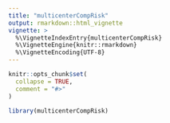 ```yaml
---
title: "multicenterCompRisk"
output: rmarkdown::html_vignette
vignette: >
  %\VignetteIndexEntry{multicenterCompRisk}
  %\VignetteEngine{knitr::rmarkdown}
  %\VignetteEncoding{UTF-8}
---
```


```r
knitr::opts_chunk$set(
  collapse = TRUE,
  comment = "#>"
)
```

```r
library(multicenterCompRisk)
```
